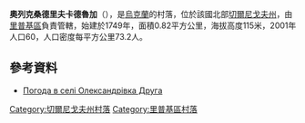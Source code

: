 {{coord|51|56|55|N|30|57|35|E|scale:100000|display=title}}

'''奧列克桑德里夫卡德魯加'''（{{lang-uk|Олександрівка Друга}}），是[[烏克蘭|烏克蘭]]的村落，位於該國北部[[切爾尼戈夫州|切爾尼戈夫州]]，由[[里普基區|里普基區]]負責管轄，始建於1749年，面積0.82平方公里，海拔高度115米，2001年人口60，人口密度每平方公里73.2人。

==參考資料==
* [http://weather.in.ua/ua/chernigovskaja/18749 Погода в селі Олександрівка Друга] {{Wayback|url=http://weather.in.ua/ua/chernigovskaja/18749 |date=20160305100747 }}

[[Category:切爾尼戈夫州村落|Category:切爾尼戈夫州村落]]
[[Category:里普基區村落|Category:里普基區村落]]


{{Chernihiv-geo-stub}}